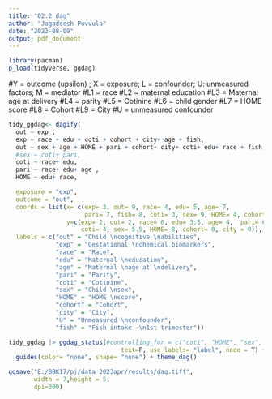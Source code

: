 ```yaml
---
title: "02.2_dag"
author: "Jagadeesh Puvvula"
date: "2023-08-09"
output: pdf_document
---
```


```r
library(pacman)
p_load(tidyverse, ggdag)
```

#Y = outcome (upsilon) ; X = exposure; L = confounder; U: unmeasured factors; M = mediator
#L1 = race
#L2 = maternal education
#L3 = Maternal age at delivery
#L4 = parity
#L5 = Cotinine
#L6 = child gender
#L7 = HOME score
#L8 = Cohort
#L9 = City
#U = unmeasured confounder
```r
tidy_ggdag<- dagify(
  out ~ exp ,
  exp ~ race + edu + coti + cohort + city+ age + fish,
  out ~ sex + age + HOME + pari + cohort+ city+ coti+ edu+ race + fish,
  #sex ~ coti+ pari,
  coti ~ race+ edu,
  pari ~ race+ edu+ age ,
  HOME ~ edu+ race,

  exposure = "exp",
  outcome = "out",
  coords = list(x= c(exp= 3, out= 9, race= 4, edu= 5, age= 7,  
                     pari= 7, fish= 8, coti= 3, sex= 9, HOME= 4, cohort= 7, city = 6),
                y=c(exp= 2, out= 2, race= 6, edu= 3.5, age= 4,  pari= 6, fish =6,
                    coti= 4, sex= 5.5, HOME= 8, cohort= 0, city = 0)),
  labels = c("out" = "Child \ncognitive \nabilities",
             "exp" = "Gestational \nchemical biomarkers",
             "race" = "Race",
             "edu" = "Maternal \neducation",
             "age" = "Maternal \nage at \ndelivery",
             "pari" = "Parity",
             "coti" = "Cotinine",
             "sex" = "Child \nsex",
             "HOME" = "HOME \nscore",
             "cohort" = "Cohort",
             "city" = "City",
             "U" = "Unmeasured \nconfounder",
             "fish" = "Fish intake -\n1st trimester"))
```

```r
tidy_ggdag |> ggdag_status(#controlling_for = c("coti", "HOME", "sex", "age", "pari", "race"),
                               text=F, use_labels= "label", node = T) +
  guides(color= "none", shape= "none") + theme_dag()

```

```r
ggsave("E:/BBK17/pj/data_2023apr/results/dag.tiff", 
       width = 7,height = 5,
       dpi=300)
```


